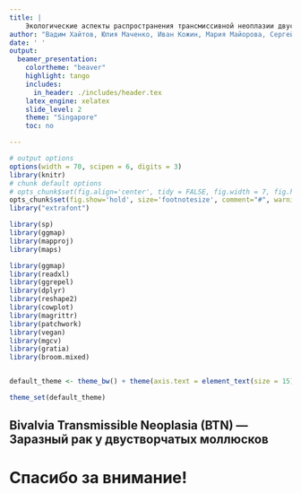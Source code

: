```yaml
---
title: |
    Экологические аспекты распространения трансмиссивной неоплазии двустворчатых моллюсков (BTN) в поселениях мидий Тауйской губы Охотского моря
author: "Вадим Хайтов, Юлия Маченко, Иван Кожин, Мария Майорова, Сергей Маловенда, Петр Стрелков"
date: ' '
output:
  beamer_presentation:
    colortheme: "beaver"
    highlight: tango
    includes:
      in_header: ./includes/header.tex
    latex_engine: xelatex
    slide_level: 2
    theme: "Singapore"
    toc: no

---
```



```r
# output options
options(width = 70, scipen = 6, digits = 3)
library(knitr)
# chunk default options
# opts_chunk$set(fig.align='center', tidy = FALSE, fig.width = 7, fig.height = 3, warning = FALSE)
opts_chunk$set(fig.show='hold', size='footnotesize', comment="#", warning=FALSE, message=FALSE, dev='cairo_pdf', cache = TRUE, echo = FALSE)
library("extrafont")
```




```r

library(sp)
library(ggmap)
library(mapproj)
library(maps)

library(ggmap)
library(readxl)
library(ggrepel)
library(dplyr)
library(reshape2)
library(cowplot)
library(magrittr)
library(patchwork)
library(vegan)
library(mgcv)
library(gratia)
library(broom.mixed) 


default_theme <- theme_bw() + theme(axis.text = element_text(size = 15), axis.title = element_text(size = 20) )

theme_set(default_theme)

```

## Bivalvia Transmissible Neoplasia (BTN) — Заразный рак у двустворчатых моллюсков


\columnsbegin
  \column{0.5\textwidth}
     \begin{itemize}
        \item Раковые клетки гемолимфы являются инфекционным агентом.
        \item Клон злокачественных клеток передается от одной особи к другой через морскую воду.
        \item  Впервые описано у *Mya arenaria* (+++)
        \item Заболевание выявлено у многих систематическ далеких видов (*Mytilus*, *Cerastoderma* и др.)
     \end{itemize}
      
      

  \column{0.48\textwidth}

  \begin{figure}
      \includegraphics[width=\textwidth,height=0.7\textheight,keepaspectratio]{./figure/Place_holder.png}

  \end{figure}

\columnsend


# Спасибо за внимание! 

